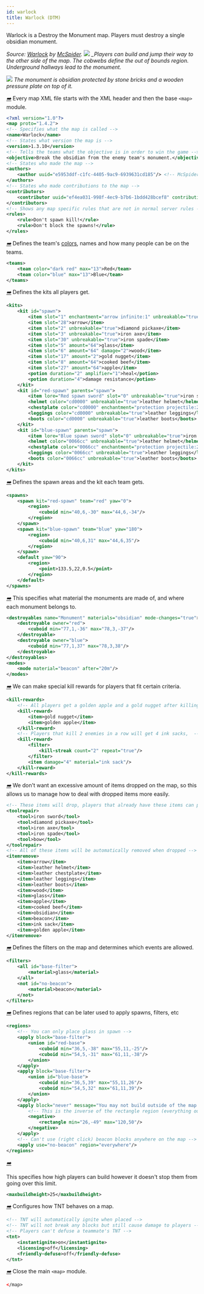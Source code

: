 ```yaml
---
id: warlock
title: Warlock (DTM)
---
```


Warlock is a Destroy the Monument map. Players must destroy a single obsidian monument.

_Source: [Warlock](https://github.com/MCResourcePile/overcast-maps/tree/master/maps/warlock) by [McSpider](https://github.com/McSpider).
![](/img/examples/warlock1.png)
\_Players can build and jump their way to the other side of the map. The cobwebs define
the out of bounds region. Underground hallways lead to the monument._

![](/img/examples/warlock2.png)
_The monument is obsidian protected by stone bricks and a wooden pressure plate on top of it._

[<i className="icon-right">➡️</i>](/docs/modules/general/main)
Every map XML file starts with the XML header and then the base `<map>` module.

```xml
<?xml version="1.0"?>
<map proto="1.4.2">
<!-- Specifies what the map is called -->
<name>Warlock</name>
<!-- States what version the map is -->
<version>1.3.10</version>
<!-- Tells the teams what the objective is in order to win the game -->
<objective>Break the obsidian from the enemy team's monument.</objective>
<!-- States who made the map -->
<authors>
    <author uuid="e5953ddf-c1fc-4405-9ac9-6939631cd185"/> <!-- McSpider -->
</authors>
<!-- States who made contributions to the map -->
<contributors>
    <contributor uuid="ef4ea031-998f-4ec9-b7b6-1bdd428bcef8" contribution="Map Feedback and XML Coding"/> <!-- Plastix -->
</contributors>
<!-- Shows any map specific rules that are not in normal server rules -->
<rules>
    <rule>Don't spawn kill!</rule>
    <rule>Don't block the spawns!</rule>
</rules>
```

[<i className="icon-right">➡️</i>](/docs/modules/format/teams)
Defines the team's [colors](/docs/reference/misc/formatting#chatColors), names and how many people can be on the teams.

```xml
<teams>
    <team color="dark red" max="13">Red</team>
    <team color="blue" max="13">Blue</team>
</teams>
```

[<i className="icon-right">➡️</i>](/docs/modules/gear/kits)
Defines the kits all players get.

```xml
<kits>
    <kit id="spawn">
        <item slot="1" enchantment="arrow infinite:1" unbreakable="true">bow</item>
        <item slot="28">arrow</item>
        <item slot="2" unbreakable="true">diamond pickaxe</item>
        <item slot="3" unbreakable="true">iron axe</item>
        <item slot="30" unbreakable="true">iron spade</item>
        <item slot="5" amount="64">glass</item>
        <item slot="6" amount="64" damage="2">wood</item>
        <item slot="17" amount="2">gold nugget</item>
        <item slot="8" amount="64">cooked beef</item>
        <item slot="27" amount="64">apple</item>
        <potion duration="2" amplifier="1">heal</potion>
        <potion duration="4">damage resistance</potion>
    </kit>
    <kit id="red-spawn" parents="spawn">
        <item lore="Red spawn sword" slot="0" unbreakable="true">iron sword</item>
        <helmet color="cd0000" unbreakable="true">leather helmet</helmet>
        <chestplate color="cd0000" enchantment="protection projectile:2" unbreakable="true">leather chestplate</chestplate>
        <leggings color="cd0000" unbreakable="true">leather leggings</leggings>
        <boots color="cd0000" unbreakable="true">leather boots</boots>
    </kit>
    <kit id="blue-spawn" parents="spawn">
        <item lore="Blue spawn sword" slot="0" unbreakable="true">iron sword</item>
        <helmet color="0066cc" unbreakable="true">leather helmet</helmet>
        <chestplate color="0066cc" enchantment="protection projectile:2" unbreakable="true">leather chestplate</chestplate>
        <leggings color="0066cc" unbreakable="true">leather leggings</leggings>
        <boots color="0066cc" unbreakable="true">leather boots</boots>
    </kit>
</kits>
```

[<i className="icon-right">➡️</i>](/docs/modules/mechanics/spawns)
Defines the spawn areas and the kit each team gets.

```xml
<spawns>
    <spawn kit="red-spawn" team="red" yaw="0">
        <region>
            <cuboid min="40,6,-30" max="44,6,-34"/>
        </region>
    </spawn>
    <spawn kit="blue-spawn" team="blue" yaw="180">
        <region>
            <cuboid min="40,6,31" max="44,6,35"/>
        </region>
    </spawn>
    <default yaw="90">
        <region>
            <point>133.5,22,0.5</point>
        </region>
    </default>
</spawns>
```

[<i className="icon-right">➡️</i>](/docs/modules/objectives/dtm)
This specifies what material the monuments are made of, and where each monument belongs to.

```xml
<destroyables name="Monument" materials="obsidian" mode-changes="true">
    <destroyable owner="red">
        <cuboid min="77,1,-36" max="78,3,-37"/>
    </destroyable>
    <destroyable owner="blue">
        <cuboid min="77,1,37" max="78,3,38"/>
    </destroyable>
</destroyables>
<modes>
    <mode material="beacon" after="20m"/>
</modes>
```

[<i className="icon-right">➡️</i>](/docs/modules/gear/kill-rewards)
We can make special kill rewards for players that fit certain criteria.

```xml
<kill-rewards>
    <!-- All players get a golden apple and a gold nugget after killing a player -->
    <kill-reward>
        <item>gold nugget</item>
        <item>golden apple</item>
    </kill-reward>
    <!-- Players that kill 2 enemies in a row will get 4 ink sacks,  -->
    <kill-reward>
        <filter>
            <kill-streak count="2" repeat="true"/>
        </filter>
        <item damage="4" material="ink sack"/>
    </kill-reward>
</kill-rewards>
```

[<i className="icon-right">➡️</i>](/docs/modules/gear/repair-remove-keep)
We don't want an excessive amount of items dropped on the map, so this allows us to manage
how to deal with dropped items more easily.

```xml
<!-- These items will drop, players that already have these items can pick it up and will be merged -->
<toolrepair>
    <tool>iron sword</tool>
    <tool>diamond pickaxe</tool>
    <tool>iron axe</tool>
    <tool>iron spade</tool>
    <tool>bow</tool>
</toolrepair>
<!-- All of these items will be automatically removed when dropped -->
<itemremove>
    <item>arrow</item>
    <item>leather helmet</item>
    <item>leather chestplate</item>
    <item>leather leggings</item>
    <item>leather boots</item>
    <item>wood</item>
    <item>glass</item>
    <item>apple</item>
    <item>cooked beef</item>
    <item>obsidian</item>
    <item>beacon</item>
    <item>ink sack</item>
    <item>golden apple</item>
</itemremove>
```

[<i className="icon-right">➡️</i>](/docs/modules/mechanics/filters)
Defines the filters on the map and determines which events are allowed.

```xml
<filters>
    <all id="base-filter">
        <material>glass</material>
    </all>
    <not id="no-beacon">
        <material>beacon</material>
    </not>
</filters>
```

[<i className="icon-right">➡️</i>](/docs/modules/mechanics/regions)
Defines regions that can be later used to apply spawns, filters, etc

```xml
<regions>
    <!-- You can only place glass in spawn -->
    <apply block="base-filter">
        <union id="red-base">
            <cuboid min="36,5,-38" max="55,11,-25"/>
            <cuboid min="54,5,-31" max="61,11,-38"/>
        </union>
    </apply>
    <apply block="base-filter">
        <union id="blue-base">
            <cuboid min="36,5,39" max="55,11,26"/>
            <cuboid min="54,5,32" max="61,11,39"/>
        </union>
    </apply>
    <apply block="never" message="You may not build outside of the map!">
        <!-- This is the inverse of the rectangle region (everything outside of the rectangle) -->
        <negative>
            <rectangle min="26,-49" max="120,50"/>
        </negative>
    </apply>
    <!-- Can't use (right click) beacon blocks anywhere on the map -->
    <apply use="no-beacon" region="everywhere"/>
</regions>
```

[<i className="icon-right">➡️</i>](/docs/modules/environment/world/#build-height)

This specifies how high players can build however it doesn't stop them from going over this limit.

```xml
<maxbuildheight>25</maxbuildheight>
```

[<i className="icon-right">➡️</i>](/docs/modules/gear/tnt)
Configures how TNT behaves on a map.

```xml
<!-- TNT will automatically ignite when placed -->
<!-- TNT will not break any blocks but still cause damage to players -->
<!-- Players can't defuse a teammate's TNT -->
<tnt>
    <instantignite>on</instantignite>
    <licensing>off</licensing>
    <friendly-defuse>off</friendly-defuse>
</tnt>
```

[<i className="icon-right">➡️</i>](/docs/modules/general/main)
Close the main `<map>` module.

```xml
</map>
```

